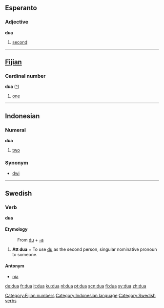 ==Esperanto==
===Adjective===
'''dua'''

# [[second]]

----

==[[Fijian]]==
===Cardinal number===
'''dua''' ([[:fj:dua|^]])

# [[one]]
[[Category:Fijian numbers]]

----

==Indonesian==
===Numeral===
'''dua'''

# [[two]]

===Synonym===
* [[dwi]]

[[Category:Indonesian language]]

----

==Swedish==
===Verb===
'''dua'''
====Etymology====
:From [[du]] + [[-a#Swedish|-a]]

# '''Att dua''' = To use [[du]] as the second person, singular nominative pronoun to someone.

====Antonym====
*[[nia#verb|nia]]
[[Category:Swedish verbs]]

[[de:dua]]
[[fr:dua]]
[[it:dua]]
[[ku:dua]]
[[nl:dua]]
[[pt:dua]]
[[scn:dua]]
[[fi:dua]]
[[sv:dua]]
[[zh:dua]]